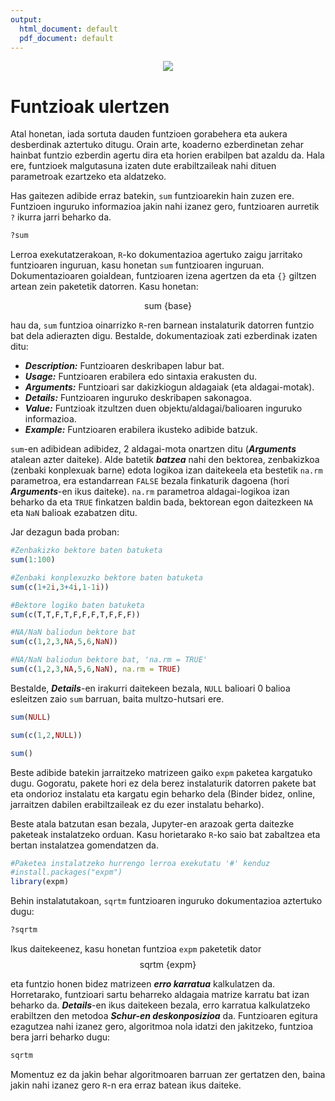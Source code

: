 ---
output:
  html_document: default
  pdf_document: default
---
<p align="center">
<img src="Images/Rlogo.png"/>
</p>

# Funtzioak ulertzen

Atal honetan, iada sortuta dauden funtzioen gorabehera eta aukera desberdinak aztertuko ditugu. Orain arte, koaderno ezberdinetan zehar hainbat funtzio ezberdin agertu dira eta horien erabilpen bat azaldu da. Hala ere, funtzioek malgutasuna izaten dute erabiltzaileak nahi dituen parametroak ezartzeko eta aldatzeko.

Has gaitezen adibide erraz batekin, `sum` funtzioarekin hain zuzen ere. Funtzioen inguruko informazioa jakin nahi izanez gero, funtzioaren aurretik `?` ikurra jarri beharko da.


```{r}
?sum
```

Lerroa exekutatzerakoan, `R`-ko dokumentazioa agertuko zaigu jarritako funtzioaren inguruan, kasu honetan `sum` funtzioaren inguruan. Dokumentazioaren goialdean, funtzioaren izena agertzen da eta `{}` giltzen artean zein paketetik datorren. Kasu honetan:

$$\mbox{sum \{base\}}$$

hau da, `sum` funtzioa oinarrizko `R`-ren barnean instalaturik datorren funtzio bat dela adierazten digu. Bestalde, dokumentazioak zati ezberdinak izaten ditu:

 - ***Description:*** Funtzioaren deskribapen labur bat.
 - ***Usage:*** Funtzioaren erabilera edo sintaxia erakusten du.
 - ***Arguments:*** Funtzioari sar dakizkiogun aldagaiak (eta aldagai-motak).
 - ***Details:*** Funtzioaren inguruko deskribapen sakonagoa.
 - ***Value:*** Funtzioak itzultzen duen objektu/aldagai/balioaren inguruko informazioa.
 - ***Example:*** Funtzioaren erabilera ikusteko adibide batzuk.
 
`sum`-en adibidean adibidez, 2 aldagai-mota onartzen ditu (***Arguments*** atalean azter daiteke). Alde batetik ***batzea*** nahi den bektorea, zenbakizkoa (zenbaki konplexuak barne) edota logikoa izan daitekeela eta bestetik `na.rm` parametroa, era estandarrean `FALSE` bezala finkaturik dagoena (hori ***Arguments***-en ikus daiteke). `na.rm` parametroa aldagai-logikoa izan beharko da eta `TRUE` finkatzen baldin bada, bektorean egon daitezkeen `NA` eta `NaN` balioak ezabatzen ditu.

Jar dezagun bada proban:


```{r}
#Zenbakizko bektore baten batuketa
sum(1:100)

#Zenbaki konplexuzko bektore baten batuketa
sum(c(1+2i,3+4i,1-1i))

#Bektore logiko baten batuketa
sum(c(T,T,F,T,F,F,F,T,F,F,F))

#NA/NaN baliodun bektore bat
sum(c(1,2,3,NA,5,6,NaN))

#NA/NaN baliodun bektore bat, 'na.rm = TRUE'
sum(c(1,2,3,NA,5,6,NaN), na.rm = TRUE)
```

Bestalde, ***Details***-en irakurri daitekeen bezala, `NULL` balioari 0 balioa esleitzen zaio `sum` barruan, baita multzo-hutsari ere.


```{r}
sum(NULL)

sum(c(1,2,NULL))

sum()
```

Beste adibide batekin jarraitzeko matrizeen gaiko `expm` paketea kargatuko dugu. Gogoratu, pakete hori ez dela berez instalaturik datorren pakete bat eta ondorioz instalatu eta kargatu egin beharko dela (Binder bidez, online, jarraitzen dabilen erabiltzaileak ez du ezer instalatu beharko).

Beste atala batzutan esan bezala, Jupyter-en arazoak gerta daitezke paketeak instalatzeko orduan. Kasu horietarako `R`-ko saio bat zabaltzea eta bertan instalatzea gomendatzen da.


```{r}
#Paketea instalatzeko hurrengo lerroa exekutatu '#' kenduz
#install.packages("expm")
library(expm)
```

Behin instalatutakoan, `sqrtm` funtzioaren inguruko dokumentazioa aztertuko dugu:


```{r}
?sqrtm
```

Ikus daitekeenez, kasu honetan funtzioa `expm` paketetik dator
$$\mbox{sqrtm \{expm\}}$$

eta funtzio honen bidez matrizeen ***erro karratua*** kalkulatzen da. Horretarako, funtzioari sartu beharreko aldagaia matrize karratu bat izan beharko da. ***Details***-en ikus daitekeen bezala, erro karratua kalkulatzeko erabiltzen den metodoa ***Schur-en deskonposizioa*** da. Funtzioaren egitura ezagutzea nahi izanez gero, algoritmoa nola idatzi den jakitzeko, funtzioa bera jarri beharko dugu:


```{r}
sqrtm
```

Momentuz ez da jakin behar algoritmoaren barruan zer gertatzen den, baina jakin nahi izanez gero `R`-n era erraz batean ikus daiteke.
